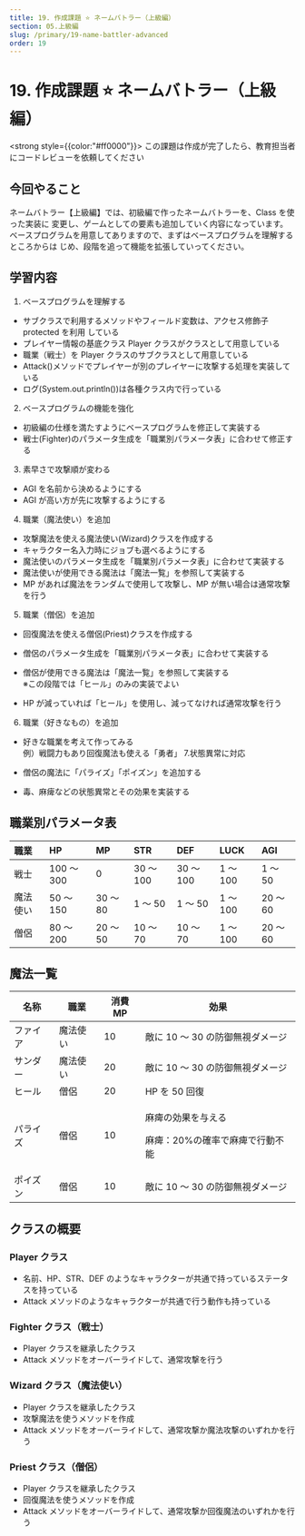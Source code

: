 ```yaml
---
title: 19. 作成課題 ⭐ ネームバトラー（上級編）
section: 05.上級編
slug: /primary/19-name-battler-advanced
order: 19
---
```


# 19. 作成課題 ⭐ ネームバトラー（上級編）

<strong style={{color:"#ff0000"}}>
  この課題は作成が完了したら、教育担当者にコードレビューを依頼してください
</strong>

## 今回やること

ネームバトラー【上級編】では、初級編で作ったネームバトラーを、Class を使った実装に
変更し、ゲームとしての要素も追加していく内容になっています。
ベースプログラムを用意してありますので、まずはベースプログラムを理解するところからは
じめ、段階を追って機能を拡張していってください。

## 学習内容

1. ベースプログラムを理解する

- サブクラスで利用するメソッドやフィールド変数は、アクセス修飾子 protected を利用
  している
- プレイヤー情報の基底クラス Player クラスがクラスとして用意している
- 職業（戦士）を Player クラスのサブクラスとして用意している
- Attack()メソッドでプレイヤーが別のプレイヤーに攻撃する処理を実装している
- ログ(System.out.println())は各種クラス内で行っている

2. ベースプログラムの機能を強化

- 初級編の仕様を満たすようにベースプログラムを修正して実装する
- 戦士(Fighter)のパラメータ生成を「職業別パラメータ表」に合わせて修正する

3. 素早さで攻撃順が変わる

- AGI を名前から決めるようにする
- AGI が高い方が先に攻撃するようにする

4. 職業（魔法使い）を追加

- 攻撃魔法を使える魔法使い(Wizard)クラスを作成する
- キャラクター名入力時にジョブも選べるようにする
- 魔法使いのパラメータ生成を「職業別パラメータ表」に合わせて実装する
- 魔法使いが使用できる魔法は「魔法一覧」を参照して実装する
- MP があれば魔法をランダムで使用して攻撃し、MP が無い場合は通常攻撃を行う

5. 職業（僧侶）を追加

- 回復魔法を使える僧侶(Priest)クラスを作成する
- 僧侶のパラメータ生成を「職業別パラメータ表」に合わせて実装する
- 僧侶が使用できる魔法は「魔法一覧」を参照して実装する  
  ※この段階では「ヒール」のみの実装でよい

- HP が減っていれば「ヒール」を使用し、減ってなければ通常攻撃を行う

6. 職業（好きなもの）を追加

- 好きな職業を考えて作ってみる  
  例）戦闘力もあり回復魔法も使える「勇者」 7.状態異常に対応

- 僧侶の魔法に「パライズ」「ポイズン」を追加する
- 毒、麻痺などの状態異常とその効果を実装する

## 職業別パラメータ表

| 職業     | HP         | MP       | STR       | DEF       | LUCK     | AGI      |
| :------- | :--------- | :------- | :-------- | :-------- | :------- | :------- |
| 戦士     | 100 ～ 300 | 0        | 30 ～ 100 | 30 ～ 100 | 1 ～ 100 | 1 ～ 50  |
| 魔法使い | 50 ～ 150  | 30 ～ 80 | 1 ～ 50   | 1 ～ 50   | 1 ～ 100 | 20 ～ 60 |
| 僧侶     | 80 ～ 200  | 20 ～ 50 | 10 ～ 70  | 10 ～ 70  | 1 ～ 100 | 20 ～ 60 |

## 魔法一覧

| 名称 | 職業 | 消費MP | 効果 |
| --- | --- | --- | --- | 
| ファイア | 魔法使い |  10 | 敵に 10 ～ 30 の防御無視ダメージ |
| サンダー | 魔法使い |  20 | 敵に 10 ～ 30 の防御無視ダメージ |
| ヒール | 僧侶 |  20 | HP を 50 回復 |
| パライズ | 僧侶 |  10 | <p>麻痺の効果を与える</p> <p>麻痺：20%の確率で麻痺で行動不能</p> |
| ポイズン | 僧侶 |  10 | 敵に 10 ～ 30 の防御無視ダメージ |

## クラスの概要

### Player クラス

- 名前、HP、STR、DEF のようなキャラクターが共通で持っているステータスを持っている
- Attack メソッドのようなキャラクターが共通で行う動作も持っている

### Fighter クラス（戦士）

- Player クラスを継承したクラス
- Attack メソッドをオーバーライドして、通常攻撃を行う

### Wizard クラス（魔法使い）

- Player クラスを継承したクラス
- 攻撃魔法を使うメソッドを作成
- Attack メソッドをオーバーライドして、通常攻撃か魔法攻撃のいずれかを行う

### Priest クラス（僧侶）

- Player クラスを継承したクラス
- 回復魔法を使うメソッドを作成
- Attack メソッドをオーバーライドして、通常攻撃か回復魔法のいずれかを行う
